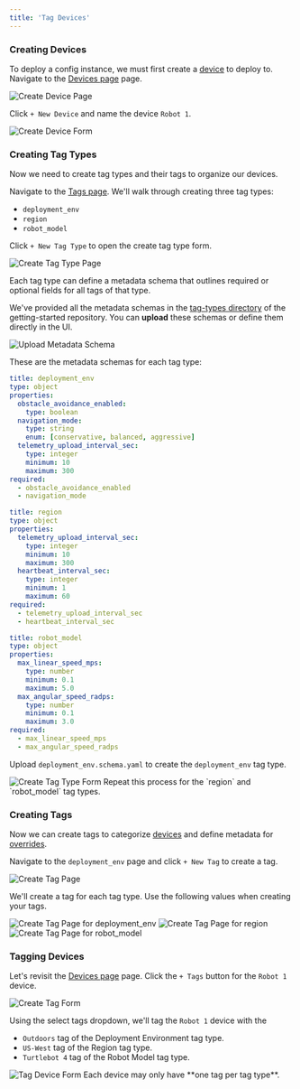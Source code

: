 ```yaml
---
title: 'Tag Devices'
---
```


### Creating Devices
To deploy a config instance, we must first create a [device](/docs/basics/vocabulary#device) to deploy to. Navigate to the [Devices page](https://configs.miruml.com/devices) page.

<Frame>
    <img 
        src="/images/getting-started/create-device-page.png" 
        alt="Create Device Page" 
    />
</Frame>

Click `+ New Device` and name the device `Robot 1`.

<Frame>
    <img 
        src="/images/getting-started/create-device-form.png" 
        alt="Create Device Form" 
    />
</Frame>

### Creating Tag Types
Now we need to create tag types and their tags to organize our devices. 

Navigate to the [Tags page](https://configs.miruml.com/tags). We'll walk through
creating three tag types:
- `deployment_env`
- `region`
- `robot_model`

Click `+ New Tag Type` to open the create tag type form.

<Frame>
    <img
        src="/images/getting-started/create-tag-type-page.png" 
        alt="Create Tag Type Page" 
    />
</Frame>

Each tag type can define a metadata schema that outlines required or optional fields 
for all tags of that type. 

We've provided all the metadata schemas in the [tag-types directory](https://github.com/miruml/getting-started/tree/main/tag-types) 
of the getting-started repository. You can **upload** these schemas or 
define them directly in the UI.

<Frame>
    <img
        src="/images/getting-started/upload-metadata-schema.png" 
        alt="Upload Metadata Schema" 
    />
</Frame>

These are the metadata schemas for each tag type:

<CodeGroup>

```yaml deployment_env 
title: deployment_env
type: object
properties:
  obstacle_avoidance_enabled:
    type: boolean
  navigation_mode:
    type: string
    enum: [conservative, balanced, aggressive]
  telemetry_upload_interval_sec:
    type: integer
    minimum: 10
    maximum: 300
required:
  - obstacle_avoidance_enabled
  - navigation_mode
```

```yaml region
title: region
type: object
properties:
  telemetry_upload_interval_sec:
    type: integer
    minimum: 10
    maximum: 300
  heartbeat_interval_sec:
    type: integer
    minimum: 1
    maximum: 60
required:
  - telemetry_upload_interval_sec
  - heartbeat_interval_sec
```

```yaml robot_model
title: robot_model
type: object
properties:
  max_linear_speed_mps:
    type: number
    minimum: 0.1
    maximum: 5.0
  max_angular_speed_radps:
    type: number
    minimum: 0.1
    maximum: 3.0
required:
  - max_linear_speed_mps
  - max_angular_speed_radps
```
</CodeGroup>

Upload `deployment_env.schema.yaml` to create the `deployment_env` tag type.

<Frame>
    <img
        src="/images/getting-started/create-tag-type-form.png" 
        alt="Create Tag Type Form" 
    />
</Frame>

<Note>
    Repeat this process for the `region` and `robot_model` tag types.
</Note>

### Creating Tags
Now we can create tags to categorize [devices](/docs/basics/vocabulary#device) and 
define metadata for [overrides](/docs/basics/vocabulary#override).

Navigate to the `deployment_env` page and click `+ New Tag` to create a tag.

<Frame>
    <img
        src="/images/getting-started/create-tag-page.png" 
        alt="Create Tag Page" 
    />
</Frame>

We'll create a tag for each tag type. Use the following values when creating your tags.

<Tabs>
    <Tab title="deployment_env">
        <Frame>
            <img
                src="/images/getting-started/create-tag-depl-env.png" 
                alt="Create Tag Page for deployment_env" 
            />
        </Frame>
    </Tab>
    <Tab title="region">
        <Frame>
            <img
                src="/images/getting-started/create-tag-region.png" 
                alt="Create Tag Page for region" 
            />
        </Frame>
    </Tab>
    <Tab title="robot_model">
        <Frame>
            <img
                src="/images/getting-started/create-tag-robot-model.png" 
                alt="Create Tag Page for robot_model" 
            />
        </Frame>
    </Tab>
</Tabs>



### Tagging Devices
Let's revisit the [Devices page](https://configs.miruml.com/devices) page. Click the
`+ Tags` button for the `Robot 1` device.
<Frame>
    <img
        src="/images/getting-started/tag-device-button.png" 
        alt="Create Tag Form" 
    />
</Frame>

Using the select tags dropdown, we'll tag the `Robot 1` device with the 
- `Outdoors` tag of the Deployment Environment tag type.
- `US-West` tag of the Region tag type.
- `Turtlebot 4` tag of the Robot Model tag type.

<Frame>
    <img
        src="/images/getting-started/tag-device-form.png" 
        alt="Tag Device Form" 
    />
</Frame>

<Info>
    Each device may only have **one tag per tag type**.
</Info>